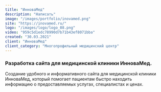 ```yaml
---
title: "ИнноваМед"
description: "Написать"
image: "/images/portfolio/inovamed.png"
site: "https://inovamed.ru/"
logo: "/images/logo/logo_08.png"
video: "959c5d1edc78990d7b71b43ef8071bba"
created: "30.03.2021"
client: "ИнноваМед"
client_category: "Многопрофильный медицинский центр"
---
```


### Разработка сайта для медицинской клиники ИнноваМед.

Создание удобного и информативного сайта для медицинской клиники ИнноваМед, который помогает пациентам быстро находить информацию о предоставляемых услугах, специалистах и ценах.
